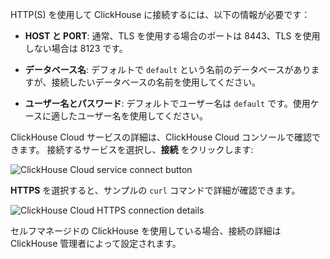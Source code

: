 HTTP(S) を使用して ClickHouse に接続するには、以下の情報が必要です：

- **HOST と PORT**: 通常、TLS を使用する場合のポートは 8443、TLS を使用しない場合は 8123 です。

- **データベース名**: デフォルトで `default` という名前のデータベースがありますが、接続したいデータベースの名前を使用してください。

- **ユーザー名とパスワード**: デフォルトでユーザー名は `default` です。使用ケースに適したユーザー名を使用してください。

ClickHouse Cloud サービスの詳細は、ClickHouse Cloud コンソールで確認できます。 接続するサービスを選択し、**接続** をクリックします:

![ClickHouse Cloud service connect button](@site/docs/ja/_snippets/images/cloud-connect-button.png)

**HTTPS** を選択すると、サンプルの `curl` コマンドで詳細が確認できます。

![ClickHouse Cloud HTTPS connection details](@site/docs/ja/_snippets/images/connection-details-https.png)

セルフマネージドの ClickHouse を使用している場合、接続の詳細は ClickHouse 管理者によって設定されます。
